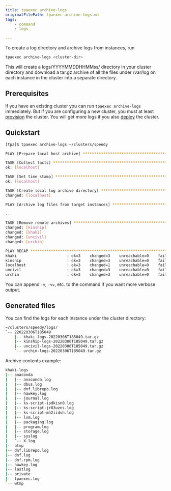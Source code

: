 ```yaml
---
title: tpaexec archive-logs
originalFilePath: tpaexec-archive-logs.md
tags:
    - command
    - logs

---
```


To create a log directory and archive logs from instances, run

```bash
tpaexec archive-logs <cluster-dir>
```

This will create a logs/YYYYMMDDHHMMss/ directory in your cluster directory
and download a tar.gz archive of all the files under /var/log on each instance
in the cluster into a separate directory.

## Prerequisites

If you have an existing cluster you can run `tpaexec archive-logs`
immediately. But if you are configuring a new cluster, you must at least
[provision](../tpaexec-provision) the cluster. You will get more logs if
you also [deploy](../tpaexec-deploy) the cluster.

## Quickstart

```bash
[tpa]$ tpaexec archive-logs ~/clusters/speedy

PLAY [Prepare local host archive] *******************************************

TASK [Collect facts] ********************************************************
ok: [localhost]

TASK [Set time stamp] *******************************************************
ok: [localhost]

TASK [Create local log archive directory] ***********************************
changed: [localhost]

PLAY [Archive log files from target instances] ******************************

...

TASK [Remove remote archives] ***********************************************
changed: [kinship]
changed: [khaki]
changed: [uncivil]
changed: [urchin]

PLAY RECAP ******************************************************************
khaki                      : ok=3    changed=3    unreachable=0    failed=0
kinship                    : ok=3    changed=3    unreachable=0    failed=0
localhost                  : ok=3    changed=1    unreachable=0    failed=0
uncivil                    : ok=3    changed=3    unreachable=0    failed=0
urchin                     : ok=3    changed=3    unreachable=0    failed=0
```

You can append `-v`, `-vv`, etc. to the command if you want more verbose output.

## Generated files

You can find the logs for each instance under the cluster directory:

```bash
~/clusters/speedy/logs/
`-- 220220306T185049
    |-- khaki-logs-20220306T185049.tar.gz
    |-- kinship-logs-20220306T185049.tar.gz
    |-- uncivil-logs-20220306T185049.tar.gz
    `-- urchin-logs-20220306T185049.tar.gz
```

Archive contents example:

```bash
khaki-logs
|-- anaconda
|   |-- anaconda.log
|   |-- dbus.log
|   |-- dnf.librepo.log
|   |-- hawkey.log
|   |-- journal.log
|   |-- ks-script-ipdkisn0.log
|   |-- ks-script-jr03uzns.log
|   |-- ks-script-mh2iidvh.log
|   |-- lvm.log
|   |-- packaging.log
|   |-- program.log
|   |-- storage.log
|   |-- syslog
|   `-- X.log
|-- btmp
|-- dnf.librepo.log
|-- dnf.log
|-- dnf.rpm.log
|-- hawkey.log
|-- lastlog
|-- private
|-- tpaexec.log
`-- wtmp
```
